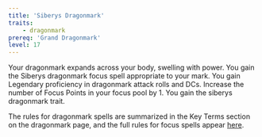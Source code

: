 ```yaml
---
title: 'Siberys Dragonmark'
traits:
    - dragonmark
prereq: 'Grand Dragonmark'
level: 17
---
```


Your dragonmark expands across your body, swelling with power. You gain the Siberys dragonmark focus spell appropriate to your mark. You gain Legendary proficiency in dragonmark attack rolls and DCs. Increase the number of Focus Points in your focus pool by 1. You gain the siberys dragonmark trait.

The rules for dragonmark spells are summarized in the Key Terms section on the dragonmark page, and the full rules for focus spells appear [here](https://2e.aonprd.com/Rules.aspx?ID=276).
